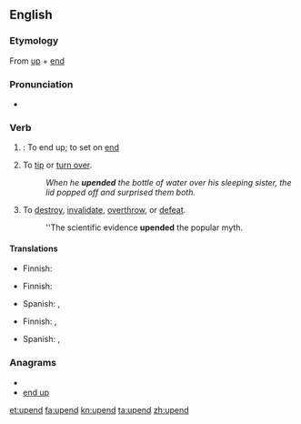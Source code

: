 ==English==

===Etymology===
From [[up]] + [[end]]

===Pronunciation===
* {{audio|en-us-upend.ogg|Audio (US)}}
*: {{rhymes|ɛnd}}

===Verb===
{{en-verb}}

# {{transitive}}: To end up; to set on [[end]]
# To [[tip]] or [[turn over]].
#: ''When he '''upended''' the bottle of water over his sleeping sister, the lid popped off and surprised them both.''
# To [[destroy]], [[invalidate]], [[overthrow]], or [[defeat]].
#: ''The scientific evidence '''upended''' the popular myth.

====Translations====
{{trans-top|to end up; to set on end}}
* Finnish: {{t|fi|lopettaa}}
{{trans-mid}}
{{trans-bottom}}

{{trans-top|to tip or turn over}}
* Finnish: {{t|fi|kääntää}} {{t|fi|ympäri}}
{{trans-mid}}
* Spanish: {{t|es|refutar}}, {{t|es|desafiar}}
{{trans-bottom}}

{{trans-top|to destroy, invalidate}}
* Finnish: {{t|fi|murtaa}}, {{t|fi|murskata}}
{{trans-mid}}
* Spanish: {{t|es|refutar}}, {{t|es|desafiar}}
{{trans-bottom}}

===Anagrams===
* {{alphagram|denpu}}
* [[end up#English|end up]]

[[et:upend]]
[[fa:upend]]
[[kn:upend]]
[[ta:upend]]
[[zh:upend]]